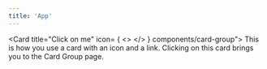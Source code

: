 ```yaml
---
title: 'App'
---
```


  <Card title="Click on me" 
   icon= {
      <>
        <NextJSIcon size="24" />
      </>
    }
    components/card-group">
  This is how you use a card with an icon and a link. Clicking on this card
  brings you to the Card Group page.
</Card>
